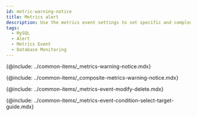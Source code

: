 ```yaml
---
id: metric-warning-notice
title: Metrics alert
description: Use the metrics event settings to set specific and complex events.
tags:
  - MySQL
  - Alert
  - Metrics Event
  - Database Monitoring
---
```


{@include: ../common-items/_metrics-warning-notice.mdx} 

{@include: ../common-items/_composite-metrics-warning-notice.mdx} 

{@include: ../common-items/_metrics-event-modify-delete.mdx}

{@include: ../common-items/_metrics-event-condition-select-target-guide.mdx}
